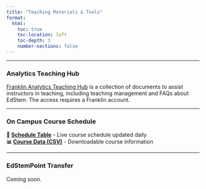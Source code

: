 ```yaml
---
title: "Teaching Materials & Tools"
format:
  html:
    toc: true
    toc-location: left
    toc-depth: 3
    number-sections: false
---
```


***

### Analytics Teaching Hub

[Franklin Analytics Teaching Hub](https://franklinu-my.sharepoint.com/:o:/g/personal/jiang_li2_franklin_edu/EtAx9PJlPq5BgCQ5XtIBV68BFMXf8d5VGp7r8wUbh9NGfA?e=dDlnJK) is a collection of documents to assist instructors in teaching, including teaching management and FAQs about EdStem. The access requires a Franklin account.

***


### On Campus Course Schedule

**📅 [Schedule Table](/teach/course-schedule.html)** - Live course schedule updated daily  
**📊 [Course Data (CSV)](teach/franklin-course-scraper/data/franklin_courses.csv)** - Downloadable course information

***

### EdStemPoint Transfer

Coming soon. 